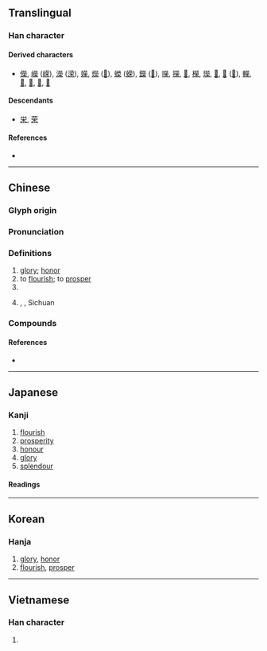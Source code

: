 {{also|荣|栄}}
{{character info/new}}
==Translingual==
{{Han simplified forms|榮|栄|荣}}

===Han character===
{{Han char|rn=75|rad=木|as=10|sn=14|four=99904|canj=FFBD|ids=⿱𤇾木(GJKV),⿱𤇾朩(HT)}}

====Derived characters====
* [[儝]], [[嶸]] ([[嵘]]), [[濚]] ([[溁]]), [[嬫]], [[爃]] ([[𫞡]]), [[蠑]] ([[蝾]]), [[鑅]] ([[𨪪]]), [[㘇]], [[㩞]], [[𠓐]], [[𣞁]], [[𤪤]], [[𦆱]], [[𦾵]] ([[𦴇]]), [[𨏍]], [[𫮴]], [[𬄾]], [[𬧘]], [[𬷷]]

====Descendants====
* [[栄]], [[荣]]

====References====
* {{Han ref|kx=0544.170|dkj=15273|dj=0932.010|hdz=21269.080|uh=69AE|ud=27054|bh=BA61|bd=47713}}

----

==Chinese==
{{zh-forms|s=荣|alt=栄:calligraphic variant}}

===Glyph origin===
{{Han etym}}

===Pronunciation===
{{zh-pron
|m=róng
|c=wing4
|h=pfs=yùng;gd=iung2
|md=
|mn=êng
|mn-t=iong5
|w=
|mc=y
|oc=y
|cat=n,v,pn
}}

===Definitions===
{{zh-hanzi}}

# [[glory]]; [[honor]]
# to [[flourish]]; to [[prosper]]
# {{surname|zh}}
# {{zh-div|縣}} {{w|Rong County, Sichuan|Rong County}}, {{w|Zigong}}, Sichuan

===Compounds===
{{zh-der|榮寵|榮達|榮光|榮歸|榮華|榮獲|榮枯|榮利|榮名|榮任|榮辱|榮升|榮退|榮銜|榮幸|榮耀|榮膺|榮譽|榮譽軍人|富貴榮華|光榮|尊榮|國家榮譽|共榮辱|哀榮|恩榮宴|夫貴妻榮|偷榮|引以為榮|向榮|得失榮枯|夫榮妻顯|夫榮妻貴|南榮|安富尊榮|光榮榜|晝錦榮歸|殊榮|朝榮夕滅|榮登|榮民節|榮名及親|榮顯|朝榮夕斃|榮譽學位|榮民|敷榮|榮宗耀祖|朝榮夕悴|欣欣向榮|浮榮|榮悴|榮祿|榮行|盛衰榮枯|死生榮辱|榮譽市民|盛衰榮辱|朝榮暮落|生榮死哀|枯榮|榮身|榮問|榮華富貴|榮諧伉儷|榮辱與共|榮譽榜|榮膺鶚薦|榮譽勛章|晝錦之榮|春榮|敝屣尊榮|繁榮|貪冒榮寵|雖敗猶榮|耀祖榮宗|虛榮|飛榮|貪榮慕利|鮮榮|衣錦榮歸|賣國求榮|衣錦之榮|顯榮|繁榮昌盛|賣主求榮|貪榮冒寵|虛榮心|賣友求榮|繁榮富強|顯祖榮宗|萬榮|東榮|與有榮焉}}

====References====
* {{thcwdq}}

----

==Japanese==
{{ja-kanji forms|栄|榮}}

===Kanji===
{{ja-kanji|grade=|rs=木10|shin=栄}}

# [[flourish]]
# [[prosperity]]
# [[honour]]
# [[glory]]
# [[splendour]]

====Readings====
{{ja-readings
|goon=よう<やう
|kanon=えい
|kun=さか-える<さか-ゆ, は-え<は-ゆ
}}

----

==Korean==

===Hanja===
{{ko-hanja|hangeul=영|eumhun=[[영화]] 영, [[명예]] 영, [[피]] 영|rv=yeong|mr=yŏng|y=yeng}}

# [[glory]], [[honor]]
# [[flourish]], [[prosper]]

----

==Vietnamese==

===Han character===
{{vi-hantu|[[vinh]], [[vang]], [[vành]], [[vểnh]], [[vênh]], [[vanh]], [[văng]]|rs=木10}}

# {{rfdef|vi|sort=木10}}